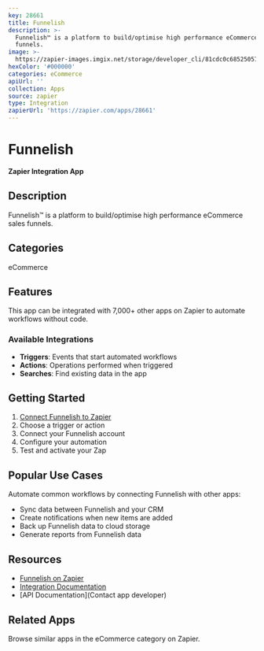 ```yaml
---
key: 28661
title: Funnelish
description: >-
  Funnelish™ is a platform to build/optimise high performance eCommerce sales
  funnels.
image: >-
  https://zapier-images.imgix.net/storage/developer_cli/81cdc0c68525057c8278c7b72ab58f1d_2.png?auto=format%2Ccompress&ixlib=python-3.0.0&q=50
hexColor: '#000000'
categories: eCommerce
apiUrl: ''
collection: Apps
source: zapier
type: Integration
zapierUrl: 'https://zapier.com/apps/28661'
---
```

# Funnelish

**Zapier Integration App**

## Description

Funnelish™ is a platform to build/optimise high performance eCommerce sales funnels.

## Categories

eCommerce

## Features

This app can be integrated with 7,000+ other apps on Zapier to automate workflows without code.

### Available Integrations

- **Triggers**: Events that start automated workflows
- **Actions**: Operations performed when triggered
- **Searches**: Find existing data in the app

## Getting Started

1. [Connect Funnelish to Zapier](https://zapier.com/apps/28661)
2. Choose a trigger or action
3. Connect your Funnelish account
4. Configure your automation
5. Test and activate your Zap

## Popular Use Cases

Automate common workflows by connecting Funnelish with other apps:

- Sync data between Funnelish and your CRM
- Create notifications when new items are added
- Back up Funnelish data to cloud storage
- Generate reports from Funnelish data

## Resources

- [Funnelish on Zapier](https://zapier.com/apps/28661)
- [Integration Documentation](https://zapier.com/apps/28661/integrations)
- [API Documentation](Contact app developer)

## Related Apps

Browse similar apps in the eCommerce category on Zapier.
